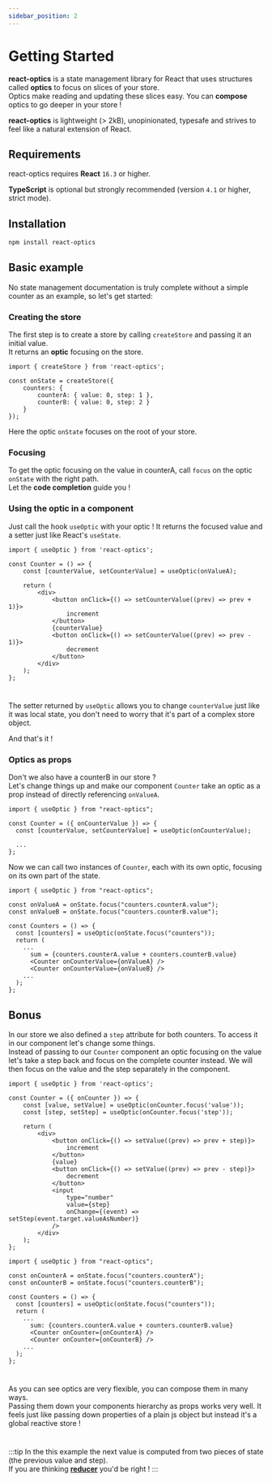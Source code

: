 ```yaml
---
sidebar_position: 2
---
```



# Getting Started

**react-optics** is a state management library for React that uses structures called **optics** to focus on slices of your store.  
Optics make reading and updating these slices easy. You can **compose** optics to go deeper in your store !

**react-optics** is lightweight (> 2kB), unopinionated, typesafe and strives to feel like a natural extension of React.

## Requirements

react-optics requires **React** `16.3` or higher.

**TypeScript** is optional but strongly recommended (version `4.1` or higher, strict mode).

## Installation

```bash npm2yarn
npm install react-optics
```

## Basic example

No state management documentation is truly complete without a simple counter as an example, so let's get started:

### Creating the store

The first step is to create a store by calling `createStore` and passing it an initial value.  
It returns an **optic** focusing on the store.

```tsx
import { createStore } from 'react-optics';

const onState = createStore({
    counters: {
        counterA: { value: 0, step: 1 },
        counterB: { value: 0, step: 2 }
    }
});
```

Here the optic `onState` focuses on the root of your store.

### Focusing

To get the optic focusing on the value in counterA, call `focus` on the optic `onState` with the right path.  
Let the **code completion** guide you !

<MdxImage src="path-completion-light.png" srcDark="path-completion-dark.png" />

### Using the optic in a component

Just call the hook `useOptic` with your optic ! It returns the focused value and a setter just like React's `useState`.

```tsx title=Counter.tsx
import { useOptic } from 'react-optics';

const Counter = () => {
    const [counterValue, setCounterValue] = useOptic(onValueA);

    return (
        <div>
            <button onClick={() => setCounterValue((prev) => prev + 1)}>
                increment
            </button>
            {counterValue}
            <button onClick={() => setCounterValue((prev) => prev - 1)}>
                decrement
            </button>
        </div>
    );
};
```

<Counter />

#

The setter returned by `useOptic` allows you to change `counterValue`
just like it was local state, you don't need to worry that it's part of a complex
store object.

And that's it !

### Optics as props

Don't we also have a counterB in our store ?  
Let's change things up and make our component `Counter` take an optic as a prop instead of directly referencing `onValueA`.

```tsx title=Counter.tsx
import { useOptic } from "react-optics";

const Counter = ({ onCounterValue }) => {
  const [counterValue, setCounterValue] = useOptic(onCounterValue);

  ...
};
```

Now we can call two instances of `Counter`, each with its own optic, focusing on its own part of the state.

```tsx title=Counters.tsx {3-4,11-12}
import { useOptic } from "react-optics";

const onValueA = onState.focus("counters.counterA.value");
const onValueB = onState.focus("counters.counterB.value");

const Counters = () => {
  const [counters] = useOptic(onState.focus("counters"));
  return (
    ...
      sum = {counters.counterA.value + counters.counterB.value}
      <Counter onCounterValue={onValueA} />
      <Counter onCounterValue={onValueB} />
    ...
  );
};
```

<Counters />

## Bonus

In our store we also defined a `step` attribute for both counters.
To access it in our component let's change some things.  
Instead of passing to our `Counter` component an optic focusing on the value let's take a step back and focus on the complete counter instead. We will then focus on the value and the step separately in the component.

```tsx file=Counter.tsx {4-5,12-16}
import { useOptic } from 'react-optics';

const Counter = ({ onCounter }) => {
    const [value, setValue] = useOptic(onCounter.focus('value'));
    const [step, setStep] = useOptic(onCounter.focus('step'));

    return (
        <div>
            <button onClick={() => setValue((prev) => prev + step)}>
                increment
            </button>
            {value}
            <button onClick={() => setValue((prev) => prev - step)}>
                decrement
            </button>
            <input
                type="number"
                value={step}
                onChange={(event) => setStep(event.target.valueAsNumber)}
            />
        </div>
    );
};
```

```tsx file=Counters.tsx {3-4,11-12}
import { useOptic } from "react-optics";

const onCounterA = onState.focus("counters.counterA");
const onCounterB = onState.focus("counters.counterB");

const Counters = () => {
  const [counters] = useOptic(onState.focus("counters"));
  return (
    ...
      sum: {counters.counterA.value + counters.counterB.value}
      <Counter onCounter={onCounterA} />
      <Counter onCounter={onCounterB} />
    ...
  );
};
```

<CountersWithStep />

#

As you can see optics are very flexible, you can compose them in many ways.  
Passing them down your components hierarchy as props works very well. It feels just like passing down properties of a plain js object but instead it's a global reactive store !

#

:::tip
In the this example the next value is computed from two pieces of state (the previous value and step).  
If you are thinking [**reducer**](<../API/hooks/useOpticReducer()>) you'd be right !
:::
